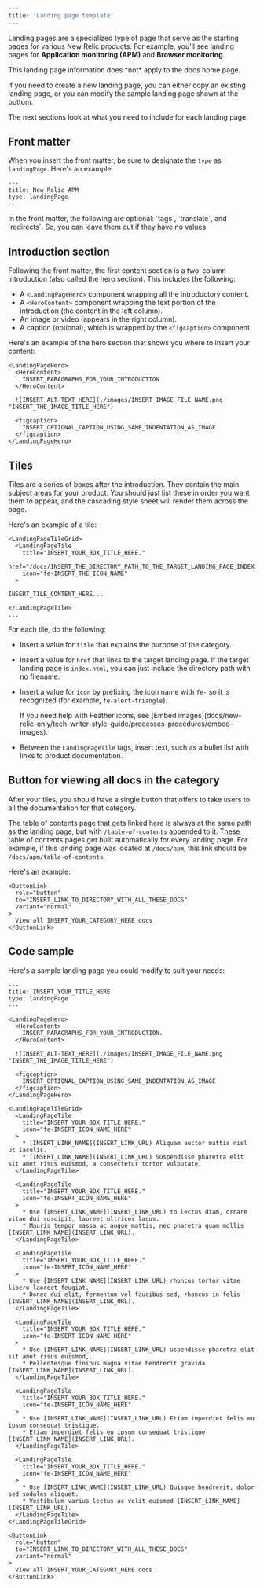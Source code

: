```yaml
---
title: 'Landing page template'
---
```


Landing pages are a specialized type of page that serve as the starting pages for various New Relic products. For example, you'll see landing pages for **Application monitoring (APM)** and **Browser monitoring**. 

<Callout variant="important">
  This landing page information does *not* apply to the docs home page.
</Callout>


If you need to create a new landing page, you can either copy an existing landing page, or you can modify the sample landing page shown at the bottom. 

The next sections look at what you need to include for each landing page.

## Front matter

When you insert the front matter, be sure to designate the `type` as `landingPage`. Here's an example:

```
---
title: New Relic APM
type: landingPage
---
```

<Callout variant="tip">
 In the front matter, the following are optional: `tags`, `translate`, and `redirects`. So, you can leave them out if they have no values. 
</Callout>

## Introduction section 

Following the front matter, the first content section is a two-column introduction (also called the hero section). This includes the following: 

* A `<LandingPageHero>` component wrapping all the introductory content.
* A `<HeroContent>` component wrapping the text portion of the introduction (the content in the left column).
* An image or video (appears in the right column).
* A caption (optional), which is wrapped by the `<figcaption>` component.

Here's an example of the hero section that shows you where to insert your content:

```
<LandingPageHero>
  <HeroContent>
    INSERT_PARAGRAPHS_FOR_YOUR_INTRODUCTION
  </HeroContent>

  ![INSERT_ALT-TEXT_HERE](./images/INSERT_IMAGE_FILE_NAME.png "INSERT_THE_IMAGE_TITLE_HERE")

  <figcaption>
    INSERT_OPTIONAL_CAPTION_USING_SAME_INDENTATION_AS_IMAGE
  </figcaption>
</LandingPageHero>
```

## Tiles

Tiles are a series of boxes after the introduction. They contain the main subject areas for your product. You should just list these in order you want them to appear, and the cascading style sheet will render them across the page.

Here's an example of a tile: 

```
<LandingPageTileGrid>
  <LandingPageTile
    title="INSERT_YOUR_BOX_TITLE_HERE."
    href="/docs/INSERT_THE_DIRECTORY_PATH_TO_THE_TARGET_LANDING_PAGE_INDEX.HTML"
    icon="fe-INSERT_THE_ICON_NAME"
  >

INSERT_TILE_CONTENT_HERE...

</LandingPageTile>
...
```
For each tile, do the following:

* Insert a value for `title` that explains the purpose of the category.
* Insert a value for `href` that links to the target landing page. If the target landing page is `index.html`, you can just include the directory path with no filename.
* Insert a value for `icon` by prefixing the icon name with `fe-` so it is recognized (for example, `fe-alert-triangle`).

  <Callout variant="tip">
  If you need help with Feather icons, see [Embed images](docs/new-relic-only/tech-writer-style-guide/processes-procedures/embed-images).
  </Callout>

* Between the `LandingPageTile` tags, insert text, such as a bullet list with links to product documentation.

## Button for viewing all docs in the category

After your tiles, you should have a single button that offers to take users to all the documentation for that category. 

The table of contents page that gets linked here is always at the same path as the landing page, but with `/table-of-contents` appended to it. These table of contents pages get built automatically for every landing page. For example, if this landing page was located at `/docs/apm`, this link should be `/docs/apm/table-of-contents`.

Here's an example:

```
<ButtonLink
  role="button"
  to="INSERT_LINK_TO_DIRECTORY_WITH_ALL_THESE_DOCS"
  variant="normal"
>
  View all INSERT_YOUR_CATEGORY_HERE docs
</ButtonLink>
```

## Code sample

Here's a sample landing page you could modify to suit your needs:

```
---
title: INSERT_YOUR_TITLE_HERE
type: landingPage
---

<LandingPageHero>
  <HeroContent>
    INSERT_PARAGRAPHS_FOR_YOUR_INTRODUCTION.
  </HeroContent>

  ![INSERT_ALT-TEXT_HERE](./images/INSERT_IMAGE_FILE_NAME.png "INSERT_THE_IMAGE_TITLE_HERE")

  <figcaption>
    INSERT_OPTIONAL_CAPTION_USING_SAME_INDENTATION_AS_IMAGE
  </figcaption>
</LandingPageHero>

<LandingPageTileGrid>
  <LandingPageTile
    title="INSERT_YOUR_BOX_TITLE_HERE."
    icon="fe-INSERT_ICON_NAME_HERE"
  >
    * [INSERT_LINK_NAME](INSERT_LINK_URL) Aliquam auctor mattis nisl ut iaculis.
    * [INSERT_LINK_NAME](INSERT_LINK_URL) Suspendisse pharetra elit sit amet risus euismod, a consectetur tortor vulputate. 
  </LandingPageTile>

  <LandingPageTile
    title="INSERT_YOUR_BOX_TITLE_HERE."
    icon="fe-INSERT_ICON_NAME_HERE"
  >
    * Use [INSERT_LINK_NAME](INSERT_LINK_URL) to lectus diam, ornare vitae dui suscipit, laoreet ultrices lacus.
    * Mauris tempor massa ac augue mattis, nec pharetra quam mollis [INSERT_LINK_NAME](INSERT_LINK_URL).
  </LandingPageTile>

  <LandingPageTile
    title="INSERT_YOUR_BOX_TITLE_HERE."
    icon="fe-INSERT_ICON_NAME_HERE"
  >
    * Use [INSERT_LINK_NAME](INSERT_LINK_URL) rhoncus tortor vitae libero laoreet feugiat.
    * Donec dui elit, fermentum vel faucibus sed, rhoncus in felis [INSERT_LINK_NAME](INSERT_LINK_URL).
  </LandingPageTile>

  <LandingPageTile
    title="INSERT_YOUR_BOX_TITLE_HERE."
    icon="fe-INSERT_ICON_NAME_HERE"
  >
    * Use [INSERT_LINK_NAME](INSERT_LINK_URL) uspendisse pharetra elit sit amet risus euismod,.
    * Pellentesque finibus magna vitae hendrerit gravida [INSERT_LINK_NAME](INSERT_LINK_URL).
  </LandingPageTile>

  <LandingPageTile
    title="INSERT_YOUR_BOX_TITLE_HERE."
    icon="fe-INSERT_ICON_NAME_HERE"
  >
    * Use [INSERT_LINK_NAME](INSERT_LINK_URL) Etiam imperdiet felis eu ipsum consequat tristique.
    * Etiam imperdiet felis eu ipsum consequat tristique [INSERT_LINK_NAME](INSERT_LINK_URL).
  </LandingPageTile>

  <LandingPageTile
    title="INSERT_YOUR_BOX_TITLE_HERE."
    icon="fe-INSERT_ICON_NAME_HERE"
  >
    * Use [INSERT_LINK_NAME](INSERT_LINK_URL) Quisque hendrerit, dolor sed sodales aliquet.
    * Vestibulum varius lectus ac velit euismod [INSERT_LINK_NAME](INSERT_LINK_URL).
  </LandingPageTile>
</LandingPageTileGrid>

<ButtonLink
  role="button"
  to="INSERT_LINK_TO_DIRECTORY_WITH_ALL_THESE_DOCS"
  variant="normal"
>
  View all INSERT_YOUR_CATEGORY_HERE docs
</ButtonLink>
```

